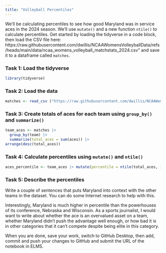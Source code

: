 ```yaml
---
title: "Volleyball Percentiles"
---
```


We'll be calculating percentiles to see how good Maryland was in service aces in the 2024 season. We'll use `mutate()` and a new function `ntile()` to calculate percentiles. Get started by loading the tidyverse in a code block, then load the CSV file here: https://raw.githubusercontent.com/dwillis/NCAAWomensVolleyballData/refs/heads/main/data/ncaa_womens_volleyball_matchstats_2024.csv" and save it to a dataframe called `matches`.

### Task 1: Load the tidyverse
```r
library(tidyverse)
```


### Task 2: Load the data
```r
matches <- read_csv ("https://raw.githubusercontent.com/dwillis/NCAAWomensVolleyballData/refs/heads/main/data/ncaa_womens_volleyball_matchstats_2024.csv")
```


### Task 3: Create totals of aces for each team using `group_by()` and `summarize()`

```r
team_aces <- matches |> 
  group_by(team) |> 
  summarize(total_aces = sum(aces)) |> 
arrange(desc(total_aces))
```


### Task 4: Calculate percentiles using `mutate()` and `ntile()`

```r
aces_percentile <- team_aces |> mutate(percentile = ntile(total_aces, 100))
```

### Task 5: Describe the percentiles

Write a couple of sentences that puts Maryland into context with the other teams in the dataset. You can do some Internet research to help with this.

Interestingly, Maryland is much higher in percentile than the powerhouses of its conference, Nebraska and Wisconsin. As a sports journalist, I would want to write about whether the ace is an overvalued asset on a team, whether Maryland didn't push the advantage well enough, or how bad it is in other categories that it can't compete despite being elite in this category. 

When you are done, save your work, switch to GitHub Desktop, then add, commit and push your changes to GitHub and submit the URL of the notebook in ELMS.






